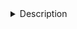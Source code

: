 <details><summary>Description</summary>

(Under construction)

## Region info 


#### Columns: 
- ...

</details>

<!-- TODO: -->

<!-- - Add link to scope & ucsc next to regions (in all tables, not only this one...) -->

<!-- - add genes within 50kbp (currently only one, annotated with Chipseeker), and whether they are "linked" (by Genie3 or correlation of accessibility-expression ) -->

<!-- - Format/choose columns? -->

<!-- - Add enconde-peaks? -->


<!-- Currently only ctx! -->



